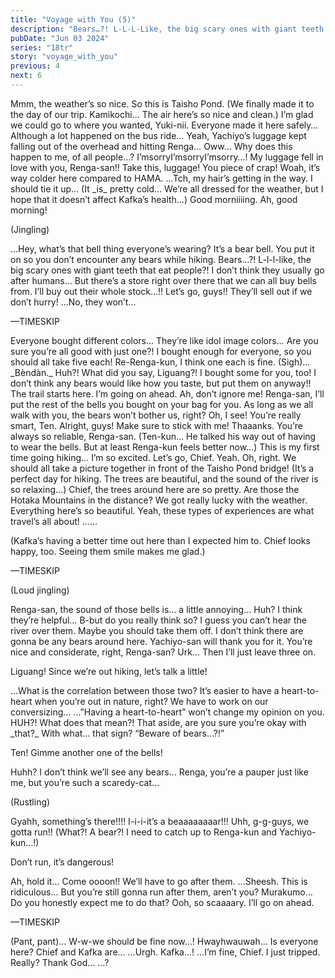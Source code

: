```yaml
---
title: "Voyage with You (5)"
description: "Bears…?! L-L-L-Like, the big scary ones with giant teeth that eat people?!"
pubDate: "Jun 03 2024"
series: "18tr"
story: "voyage_with_you"
previous: 4
next: 6
---
```



<Location name="Nagano, Kamikochi - Taisho Pond Bridge" />

<Bubble character="Kafka">
Mmm, the weather’s so nice. So this is Taisho Pond.
</Bubble>

<Bubble character="Yukikaze">
(We finally made it to the day of our trip. Kamikochi… The air here’s so nice and clean.)
</Bubble>

<Bubble mc>
I’m glad we could go to where you wanted, Yuki-nii. Everyone made it here safely… Although a lot happened on the bus ride…
</Bubble>

<Bubble character="Yukikaze">
Yeah, Yachiyo’s luggage kept falling out of the overhead and hitting Renga…
</Bubble>

<Bubble character="Renga">
Oww… Why does this happen to me, of all people…?
</Bubble>

<Bubble character="Yachiyo">
I’msorryI’msorryI’msorry…! My luggage fell in love with you, Renga-san!! Take this, luggage! You piece of crap!
</Bubble>

<Bubble character="Ten">
Woah, it’s way colder here compared to HAMA.
</Bubble>

<Bubble character="Liguang">
…Tch, my hair’s getting in the way. I should tie it up…
</Bubble>

<Bubble mc>
(It _is_ pretty cold… We’re all dressed for the weather, but I hope that it doesn’t affect Kafka’s health…)
</Bubble>

<Bubble character="Hiker">
Good morniiiing.
</Bubble>

<Bubble mc>
Ah, good morning!
</Bubble>

(Jingling)

<Bubble character="Renga">
…Hey, what’s that bell thing everyone’s wearing?
</Bubble>

<Bubble character="Kafka">
It’s a bear bell. You put it on so you don’t encounter any bears while hiking.
</Bubble>

<Bubble character="Renga">
Bears…?! L-l-l-like, the big scary ones with giant teeth that eat people?!
</Bubble>

<Bubble mc>
I don’t think they usually go after humans… But there’s a store right over there that we can all buy bells from.
</Bubble>

<Bubble character="Renga">
I’ll buy out their whole stock…!! Let’s go, guys!! They’ll sell out if we don’t hurry!
</Bubble>

<Bubble character="Liguang">
…No, they won’t…
</Bubble>

—TIMESKIP

<Bubble character="Yachiyo">
Everyone bought different colors… They’re like idol image colors…
</Bubble>

<Bubble character="Renga">
Are you sure you’re all good with just one?! I bought enough for everyone, so you should all take five each!
</Bubble>

<Bubble mc>
Re-Renga-kun, I think one each is fine.
</Bubble>

<Bubble character="Liguang">
(Sigh)… _Bèndàn._
</Bubble>

<Bubble character="Renga">
Huh?! What did you say, Liguang?! I bought some for you, too! I don’t think any bears would like how you taste, but put them on anyway!!
</Bubble>

<Bubble character="Liguang">
The trail starts here. I’m going on ahead.
</Bubble>

<Bubble character="Renga">
Ah, don’t ignore me!
</Bubble>

<Bubble character="Ten">
Renga-san, I’ll put the rest of the bells you bought on your bag for you. As long as we all walk with you, the bears won’t bother us, right?
</Bubble>

<Bubble character="Renga">
Oh, I see! You’re really smart, Ten. Alright, guys! Make sure to stick with me!
</Bubble>

<Bubble character="Ten">
Thaaanks. You’re always so reliable, Renga-san.
</Bubble>

<Bubble mc>
(Ten-kun… He talked his way out of having to wear the bells. But at least Renga-kun feels better now…)
</Bubble>

<Bubble character="Kafka">
This is my first time going hiking… I’m so excited. Let’s go, Chief.
</Bubble>

<Bubble mc>
Yeah. Oh, right. We should all take a picture together in front of the Taisho Pond bridge!
</Bubble>

<Location name="Nagano, Kamikochi - Hiking Trail" />

<Bubble character="Yukikaze">
(It’s a perfect day for hiking. The trees are beautiful, and the sound of the river is so relaxing…)
</Bubble>

<Bubble character="Kafka">
Chief, the trees around here are so pretty. Are those the Hotaka Mountains in the distance?
</Bubble>

<Bubble mc>
We got really lucky with the weather. Everything here’s so beautiful.
</Bubble>

<Bubble character="Kafka">
Yeah, these types of experiences are what travel’s all about!
</Bubble>

<Bubble character="Yukikaze">
……

(Kafka’s having a better time out here than I expected him to. Chief looks happy, too. Seeing them smile makes me glad.)
</Bubble>

—TIMESKIP

(Loud jingling)

<Bubble character="Yachiyo">
Renga-san, the sound of those bells is… a little annoying…
</Bubble>

<Bubble character="Renga">
Huh? I think they’re helpful… B-but do you really think so? I guess you can’t hear the river over them.
</Bubble>

<Bubble character="Ten">
Maybe you should take them off. I don’t think there are gonna be any bears around here. Yachiyo-san will thank you for it. You’re nice and considerate, right, Renga-san?
</Bubble>

<Bubble character="Renga">
Urk… Then I’ll just leave three on.

Liguang! Since we’re out hiking, let’s talk a little!
</Bubble>

<Bubble character="Liguang">
…What is the correlation between those two?
</Bubble>

<Bubble character="Renga">
It’s easier to have a heart-to-heart when you’re out in nature, right? We have to work on our conversizing…
</Bubble>

<Bubble character="Liguang">
…”Having a heart-to-heart” won’t change my opinion on you.
</Bubble>

<Bubble character="Renga">
HUH?! What does that mean?!
</Bubble>

<Bubble character="Liguang">
That aside, are you sure you’re okay with _that?_
</Bubble>

<Bubble character="Renga">
With what… that sign? “Beware of bears…?!”

Ten! Gimme another one of the bells!
</Bubble>

<Bubble character="Yachiyo">
Huhh? I don’t think we’ll see any bears… Renga, you’re a pauper just like me, but you’re such a scaredy-cat…
</Bubble>

(Rustling)

<Bubble character="Yachiyo">
Gyahh, something’s there!!!! I-i-i-it’s a beaaaaaaaar!!!
</Bubble>

<Bubble character="Renga">
Uhh, g-g-guys, we gotta run!!
</Bubble>

<Bubble mc>
(What?! A bear?! I need to catch up to Renga-kun and Yachiyo-kun…!)

Don’t run, it’s dangerous!
</Bubble>

<Bubble character="Kafka">
Ah, hold it… Come oooon!!
</Bubble>

<Bubble character="Yukikaze">
We’ll have to go after them.
</Bubble>

<Bubble character="Ten">
…Sheesh.
</Bubble>

<Bubble character="Liguang">
This is ridiculous…
</Bubble>

<Bubble character="Ten">
But you’re still gonna run after them, aren’t you?
</Bubble>

<Bubble character="Liguang">
Murakumo… Do you honestly expect me to do that?
</Bubble>

<Bubble character="Ten">
Ooh, so scaaaary. I’ll go on ahead.
</Bubble>

—TIMESKIP

<Bubble character="Renga">
(Pant, pant)… W-w-we should be fine now…!
</Bubble>

<Bubble character="Yachiyo">
Hwayhwauwah…
</Bubble>

<Bubble character="Yukikaze">
Is everyone here? Chief and Kafka are…
</Bubble>

<Bubble character="Kafka">
…Urgh.
</Bubble>

<Bubble mc>
Kafka…!
</Bubble>

<Bubble character="Kafka">
…I’m fine, Chief. I just tripped.
</Bubble>

<Bubble mc>
Really? Thank God…
</Bubble>

<Bubble character="Yukikaze">
…?
</Bubble>
